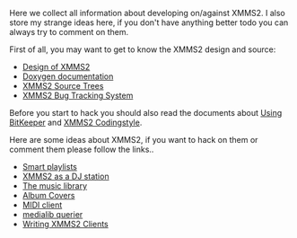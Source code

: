 Here we collect all information about developing on/against XMMS2. I also store my strange ideas here, if you don't have anything better todo you can always try to comment on them.

First of all, you may want to get to know the XMMS2 design and source:

*[[Design of XMMS2]]
*[http://xmms2.xmms.se/doxygen/html/index.html Doxygen documentation]
*[[XMMS2 Source Trees]]
*[http://bugs.xmms2.xmms.se/ XMMS2 Bug Tracking System]

Before you start to hack you should also read the documents about [[Using BitKeeper]] and [[XMMS2 Codingstyle]].

Here are some ideas about XMMS2, if you want to hack on them or comment them please follow the links..

*[[Smart playlists]]
*[[XMMS2 as a DJ station]]
*[[The music library]]
*[[Album Covers]]
*[[MIDI client]]
*[[medialib querier]]
*[[Writing XMMS2 Clients]]